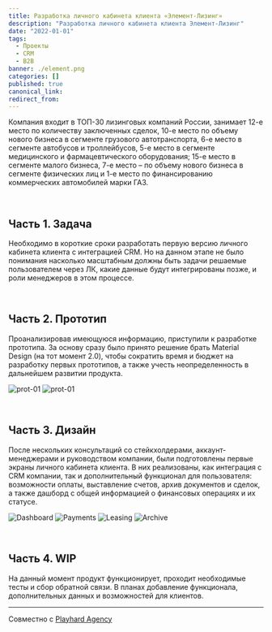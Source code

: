 ```yaml
---
title: Разработка личного кабинета клиента «Элемент-Лизинг»
description: "Разработка личного кабинета клиента Элемент-Лизинг"
date: "2022-01-01"
tags:
  - Проекты
  - CRM
  - B2B
banner: ./element.png
categories: []
published: true
canonical_link: 
redirect_from:
---
```


Компания входит в ТОП-30 лизинговых компаний России, занимает 12-е место по количеству 
заключенных сделок, 10-е место по объему нового бизнеса в сегменте грузового 
автотранспорта, 6-е место в сегменте автобусов и троллейбусов, 5-е место в сегменте 
медицинского и фармацевтического оборудования; 15-е место в сегменте малого бизнеса,
 7-е место – по объему нового бизнеса в сегменте физических лиц и 1-е место по 
 финансированию коммерческих автомобилей марки ГАЗ. 

<br />

## Часть 1\. Задача

Необходимо в короткие сроки разработать первую версию личного кабинета клиента 
с интеграцией CRM. Но на данном этапе не было понимания насколько масштабным должны 
быть задачи решаемые пользователем через ЛК, какие данные будут интегрированы позже, 
и роли менеджеров в этом процессе.

<br />

## Часть 2\. Прототип

Проанализировав имеющуюся информацию, приступили к разработке прототипа. 
За основу сразу было принято решение брать Material Design (на тот момент 2.0), 
чтобы сократить время и бюджет на разработку первых прототипов, а также учесть 
неопределенность в дальнейшем развитии продукта.

![prot-01](./prot-1.png)
![prot-01](./prot-2.png)

<br />

## Часть 3\. Дизайн

После нескольких консультаций со стейкхолдерами, аккаунт-менеджерами и 
руководством компании, были подготовлены первые экраны личного кабинета 
клиента. В них реализованы, как интеграция с CRM компании, так и дополнительный 
функционал для пользователя: возможности оплаты, выставление счетов, архив 
документов и сделок, а также дашборд с общей информацией о финансовых операциях и их статусе.

![Dashboard](./Dashboard.png)
![Payments](./Payments.png)
![Leasing](./Leasing.png)
![Archive](./Archive.png)


<br />

## Часть 4\. WIP

На данный момент продукт функционирует, проходит необходимые тесты и сбор 
обратной связи. В планах добавление функционала, дополнительных данных и 
возможностей для клиентов.

* * *

Совместно с [Playhard Agency](http://playhard.agency/)